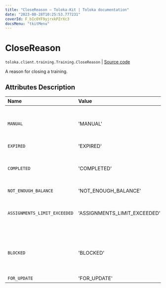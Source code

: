 ```yaml
---
title: "CloseReason — Toloka-Kit | Toloka documentation"
date: "2023-08-28T10:25:53.777231"
coverId: F_bIcOYF9yjrxkPZrXc3
docsMenu: "tkitMenu"
---
```


# CloseReason

`toloka.client.training.Training.CloseReason` | [Source code](https://github.com/Toloka/toloka-kit/blob/v1.2.1/src/client/training.py#L62)

A reason for closing a training.

## Attributes Description

| Name | Value | Description |
| :------| :-----------| :----------| 
`MANUAL`|'MANUAL'|<p>A training was closed by a requester.</p>
`EXPIRED`|'EXPIRED'|
`COMPLETED`|'COMPLETED'|<p>All linked pool tasks were completed.</p>
`NOT_ENOUGH_BALANCE`|'NOT_ENOUGH_BALANCE'|
`ASSIGNMENTS_LIMIT_EXCEEDED`|'ASSIGNMENTS_LIMIT_EXCEEDED'|<p>A limit of 2 millions assignments is reached.</p>
`BLOCKED`|'BLOCKED'|<p>The requester's account was blocked.</p>
`FOR_UPDATE`|'FOR_UPDATE'|